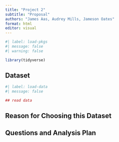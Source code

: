 ```yaml
---
title: "Project 2"
subtitle: "Proposal"
authors: "James Aas, Audrey Mills, Jameson Oates"
format: html
editor: visual
---
```


```r
#| label: load-pkgs
#| message: false
#| warning: false

library(tidyverse)
```

## Dataset

```r
#| label: load-data
#| message: false

## read data 
```

## Reason for Choosing this Dataset

## Questions and Analysis Plan
